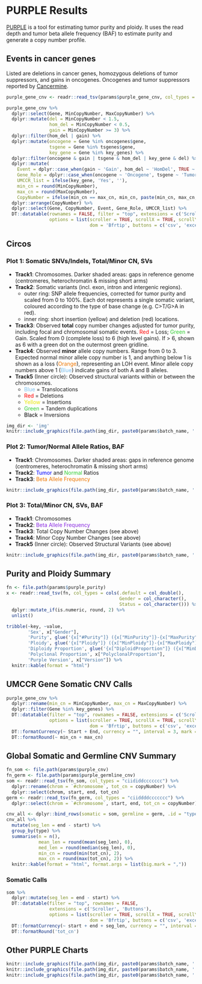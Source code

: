 # PURPLE Results

[PURPLE](https://github.com/hartwigmedical/hmftools/tree/master/purity-ploidy-estimator)
is a tool for estimating tumor purity and ploidy. It uses the read depth and 
tumor beta allele frequency (BAF) to estimate purity and generate a copy number profile.

## Events in cancer genes

Listed are deletions in cancer genes, homozygous deletions of tumor suppressors, 
and gains in oncogenes. Oncogenes and tumor suppressors reported by 
[Cancermine](https://github.com/jakelever/cancermine).

```r
purple_gene_cnv <- readr::read_tsv(params$purple_gene_cnv, col_types = "ciicdd")

purple_gene_cnv %>% 
  dplyr::select(Gene, MinCopyNumber, MaxCopyNumber) %>%
  dplyr::mutate(del = MinCopyNumber < 1.5,
                hom_del = MinCopyNumber < 0.5,
                gain = MinCopyNumber >= 3) %>%
  dplyr::filter(hom_del | gain) %>%
  dplyr::mutate(oncogene = Gene %in% oncogenes$gene,
                tsgene = Gene %in% tsgenes$gene,
                key_gene = Gene %in% key_genes) %>%
  dplyr::filter(oncogene & gain | tsgene & hom_del | key_gene & del) %>%
  dplyr::mutate(
    Event = dplyr::case_when(gain ~ 'Gain', hom_del ~ 'HomDel', TRUE ~ 'Del'),
    Gene_Role = dplyr::case_when(oncogene ~ 'Oncogene', tsgene ~ 'Tumor Suppressor', TRUE ~ ''),
    UMCCR_list = ifelse(key_gene, 'Yes', ''),
    min_cn = round(MinCopyNumber),
    max_cn = round(MaxCopyNumber),
    CopyNumber = ifelse(min_cn == max_cn, min_cn, paste(min_cn, max_cn, sep = '-'))) %>%
  dplyr::arrange(CopyNumber) %>%
  dplyr::select(Gene, CopyNumber, Event, Gene_Role, UMCCR_list) %>% 
  DT::datatable(rownames = FALSE, filter = "top", extensions = c('Scroller', 'Buttons'),
                options = list(scroller = TRUE, scrollX = TRUE, scrollY = 300,
                               dom = 'Bfrtip', buttons = c('csv', 'excel')))
```


## Circos

### Plot 1: Somatic SNVs/Indels, Total/Minor CN, SVs

* __Track1__: Chromosomes. Darker shaded areas: gaps in reference genome 
  (centromeres, heterochromatin & missing short arms)
* __Track2__: Somatic variants (incl. exon, intron and intergenic regions). 
    * outer ring: SNP allele frequencies, corrected for tumor purity and scaled from 0 to 100%.
      Each dot represents a single somatic variant, coloured according to the
      type of base change (e.g. C>T/G>A in red).
    * inner ring: short insertion (yellow) and deletion (red) locations. 
* __Track3__: Observed __total__ copy number changes adjusted for tumor purity,
  including focal and chromosomal somatic events. 
  <span style="color:red">Red</span> = Loss; <span style="color:#32CD32">Green</span> = Gain.
  Scaled from 0 (complete loss) to 6 (high level gains). 
  If > 6, shown as 6 with a green dot on the outermost green gridline. 
* __Track4__: Observed __minor__ allele copy numbers. Range from 0 to 3. 
  Expected normal minor allele copy number is 1, and anything below 1 is shown 
  as a loss (<span style="color:#EE7600">Orange</span>), representing an LOH event. 
  Minor allele copy numbers above 1 (<span style="color:#7EC0EE">Blue</span>) indicate gains 
  of both A and B alleles. 
* __Track5__ (Inner circle): Observed structural variants within or between the chromosomes.
    * <span style="color:#7EC0EE">Blue</span> = Translocations
    * <span style="color:red">Red</span> = Deletions 
    * <span style="color:#e6e600">Yellow</span> = Insertions 
    * <span style="color:#32CD32">Green</span> = Tandem duplications 
    * <span style="color:#000000">Black</span> = Inversions

```r
img_dir <- 'img'
knitr::include_graphics(file.path(img_dir, paste0(params$batch_name, '.circos.png')))
```

### Plot 2: Tumor/Normal Allele Ratios, BAF

* __Track1__: Chromosomes. Darker shaded areas: gaps in reference genome 
  (centromeres, heterochromatin & missing short arms)
* __Track2__: <span style="color:blue">Tumor</span> and <span style="color:#32CD32">Normal</span> Ratios
* __Track3__: <span style="color:#EE7600">Beta Allele Frequency</span>


```r
knitr::include_graphics(file.path(img_dir, paste0(params$batch_name, '.input.png')))
```

### Plot 3: Total/Minor CN, SVs, BAF

* __Track1__: Chromosomes
* __Track2__: <span style="color:#8A2BE2">Beta Allele Frequency</span>
* __Track3__: Total Copy Number Changes (see above)
* __Track4__: Minor Copy Number Changes (see above)
* __Track5__ (Inner circle): Observed Structural Variants (see above)

```r
knitr::include_graphics(file.path(img_dir, paste0(params$batch_name, '.circos_baf.png')))
```

## Purity and Ploidy Summary

```r
fn <- file.path(params$purple_purity)
x <- readr::read_tsv(fn, col_types = cols(.default = col_double(),
                                          Gender = col_character(), 
                                          Status = col_character())) %>%
  dplyr::mutate_if(is.numeric, round, 2) %>%
  unlist()

tribble(~key, ~value,
        'Sex', x["Gender"],
        'Purity', glue('{x["#Purity"]} ({x["MinPurity"]}-{x["MaxPurity"]})'),
        'Ploidy', glue('{x["Ploidy"]} ({x["MinPloidy"]}-{x["MaxPloidy"]})'),
        'Diploidy Proportion', glue('{x["DiploidProportion"]} ({x["MinDiploidProportion"]}-{x["MaxDiploidProportion"]})'),
        'Polyclonal Proportion', x["PolyclonalProportion"],
        'Purple Version', x["Version"]) %>% 
  knitr::kable(format = "html")
```

## UMCCR Gene Somatic CNV Calls

```r
purple_gene_cnv %>%
  dplyr::rename(min_cn = MinCopyNumber, max_cn = MaxCopyNumber) %>% 
  dplyr::filter(Gene %in% key_genes) %>%
  DT::datatable(filter = "top", rownames = FALSE, extensions = c('Scroller', 'Buttons'), 
                options = list(scroller = TRUE, scrollX = TRUE, scrollY = 500, 
                               dom = 'Bfrtip', buttons = c('csv', 'excel'))) %>% 
  DT::formatCurrency(~ Start + End, currency = "", interval = 3, mark = ",", digits = 0) %>% 
  DT::formatRound(~ min_cn + max_cn)
```

## Global Somatic and Germline CNV Summary

```r
fn_som <- file.path(params$purple_cnv)
fn_germ <- file.path(params$purple_germline_cnv)
som <- readr::read_tsv(fn_som, col_types = "ciididdccccccc") %>%
  dplyr::rename(chrom = `#chromosome`, tot_cn = copyNumber) %>%
  dplyr::select(chrom, start, end, tot_cn)
germ <- readr::read_tsv(fn_germ, col_types = "ciiddddccccccc") %>%
  dplyr::select(chrom = `#chromosome`, start, end, tot_cn = copyNumber)

cnv_all <- dplyr::bind_rows(somatic = som, germline = germ, .id = "type")
cnv_all %>% 
  mutate(seg_len = end - start) %>% 
  group_by(type) %>% 
  summarise(n = n(),
            mean_len = round(mean(seg_len), 0),
            med_len = round(median(seg_len), 0),
            min_cn = round(min(tot_cn), 2),
            max_cn = round(max(tot_cn), 2)) %>% 
  knitr::kable(format = "html", format.args = list(big.mark = ","))
```

### Somatic Calls

```r
som %>%  
  dplyr::mutate(seg_len = end - start) %>% 
  DT::datatable(filter = "top", rownames = FALSE, 
                extensions = c('Scroller', 'Buttons'), 
                options = list(scroller = TRUE, scrollX = TRUE, scrollY = 300, 
                               dom = 'Bfrtip', buttons = c('csv', 'excel'))) %>% 
  DT::formatCurrency(~ start + end + seg_len, currency = "", interval = 3, mark = ",", digits = 0) %>% 
  DT::formatRound('tot_cn')
```

## Other PURPLE Charts

```r
knitr::include_graphics(file.path(img_dir, paste0(params$batch_name, '.copyNumber.png')))
knitr::include_graphics(file.path(img_dir, paste0(params$batch_name, '.minor_allele.png')))
knitr::include_graphics(file.path(img_dir, paste0(params$batch_name, '.variant.png')))
```
